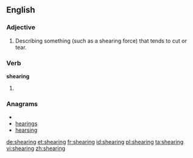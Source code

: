 ==English==

===Adjective===
{{en-adj|-}}

# Describing something (such as a shearing force) that tends to cut or tear.

===Verb===
'''shearing'''

# {{present participle of|[[shear]]}}

===Anagrams===
* {{alphagram|aeghinrs}}
* [[hearings#English|hearings]]
* [[hearsing#English|hearsing]]

[[de:shearing]]
[[et:shearing]]
[[fr:shearing]]
[[id:shearing]]
[[pl:shearing]]
[[ta:shearing]]
[[vi:shearing]]
[[zh:shearing]]